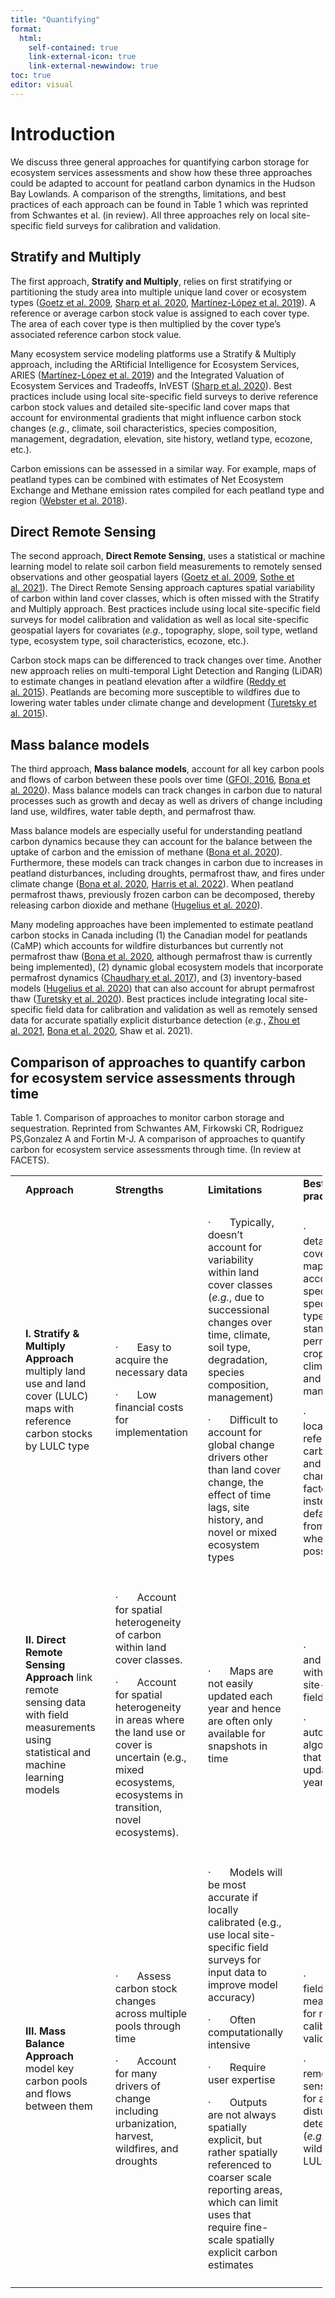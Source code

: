 ```yaml
---
title: "Quantifying"
format:
  html:
    self-contained: true
    link-external-icon: true
    link-external-newwindow: true
toc: true
editor: visual
---
```


# Introduction

We discuss three general approaches for quantifying carbon storage for ecosystem services assessments and show how these three approaches could be adapted to account for peatland carbon dynamics in the Hudson Bay Lowlands. A comparison of the strengths, limitations, and best practices of each approach can be found in Table 1 which was reprinted from Schwantes et al. (in review). All three approaches rely on local site-specific field surveys for calibration and validation.

::: panel-tabset
## Stratify and Multiply

The first approach, **Stratify and Multiply**, relies on first stratifying or partitioning the study area into multiple unique land cover or ecosystem types ([Goetz et al. 2009](https://cbmjournal.biomedcentral.com/articles/10.1186/1750-0680-4-2), [Sharp et al. 2020](https://storage.googleapis.com/releases.naturalcapitalproject.org/invest-userguide/latest/en/index.html), [Martínez-López et al. 2019](https://www.sciencedirect.com/science/article/pii/S0048969718338737)). A reference or average carbon stock value is assigned to each cover type. The area of each cover type is then multiplied by the cover type's associated reference carbon stock value.

Many ecosystem service modeling platforms use a Stratify & Multiply approach, including the ARtificial Intelligence for Ecosystem Services, ARIES ([Martínez-López et al. 2019](https://www.sciencedirect.com/science/article/pii/S0048969718338737)) and the Integrated Valuation of Ecosystem Services and Tradeoffs, InVEST ([Sharp et al. 2020](https://storage.googleapis.com/releases.naturalcapitalproject.org/invest-userguide/latest/en/index.html)). Best practices include using local site-specific field surveys to derive reference carbon stock values and detailed site-specific land cover maps that account for environmental gradients that might influence carbon stock changes (*e.g.*, climate, soil characteristics, species composition, management, degradation, elevation, site history, wetland type, ecozone, etc.).

Carbon emissions can be assessed in a similar way. For example, maps of peatland types can be combined with estimates of Net Ecosystem Exchange and Methane emission rates compiled for each peatland type and region ([Webster et al. 2018](https://link.springer.com/article/10.1186/s13021-018-0105-5)).

## Direct Remote Sensing

The second approach, **Direct Remote Sensing**, uses a statistical or machine learning model to relate soil carbon field measurements to remotely sensed observations and other geospatial layers ([Goetz et al. 2009](https://cbmjournal.biomedcentral.com/articles/10.1186/1750-0680-4-2), [Sothe et al. 2021](https://agupubs.onlinelibrary.wiley.com/doi/full/10.1029/2021GB007213)). The Direct Remote Sensing approach captures spatial variability of carbon within land cover classes, which is often missed with the Stratify and Multiply approach. Best practices include using local site-specific field surveys for model calibration and validation as well as local site-specific geospatial layers for covariates (*e.g.*, topography, slope, soil type, wetland type, ecosystem type, soil characteristics, ecozone, etc.).

Carbon stock maps can be differenced to track changes over time. Another new approach relies on multi-temporal Light Detection and Ranging (LiDAR) to estimate changes in peatland elevation after a wildfire ([Reddy et al. 2015](https://www.sciencedirect.com/science/article/pii/S0034425715301401)). Peatlands are becoming more susceptible to wildfires due to lowering water tables under climate change and development ([Turetsky et al. 2015](https://www.nature.com/articles/ngeo2325)).

## Mass balance models

The third approach, **Mass balance models**, account for all key carbon pools and flows of carbon between these pools over time ([GFOI, 2016](https://www.fs.usda.gov/research/treesearch/56461), [Bona et al. 2020](https://www.sciencedirect.com/science/article/pii/S0304380020302350)). Mass balance models can track changes in carbon due to natural processes such as growth and decay as well as drivers of change including land use, wildfires, water table depth, and permafrost thaw.

Mass balance models are especially useful for understanding peatland carbon dynamics because they can account for the balance between the uptake of carbon and the emission of methane ([Bona et al. 2020](https://www.sciencedirect.com/science/article/pii/S0304380020302350)). Furthermore, these models can track changes in carbon due to increases in peatland disturbances, including droughts, permafrost thaw, and fires under climate change ([Bona et al. 2020](https://www.sciencedirect.com/science/article/pii/S0304380020302350), [Harris et al. 2022](https://esajournals.onlinelibrary.wiley.com/doi/10.1002/fee.2437)). When peatland permafrost thaws, previously frozen carbon can be decomposed, thereby releasing carbon dioxide and methane ([Hugelius et al. 2020](https://www.pnas.org/doi/full/10.1073/pnas.1916387117)).

Many modeling approaches have been implemented to estimate peatland carbon stocks in Canada including (1) the Canadian model for peatlands (CaMP) which accounts for wildfire disturbances but currently not permafrost thaw ([Bona et al. 2020](https://www.sciencedirect.com/science/article/pii/S0304380020302350), although permafrost thaw is currently being implemented), (2) dynamic global ecosystem models that incorporate permafrost dynamics ([Chaudhary et al. 2017](https://bg.copernicus.org/articles/14/4023/2017/bg-14-4023-2017.pdf)), and (3) inventory-based models ([Hugelius et al. 2020](https://www.pnas.org/doi/full/10.1073/pnas.1916387117)) that can also account for abrupt permafrost thaw ([Turetsky et al. 2020](https://www.nature.com/articles/s41561-019-0526-0)). Best practices include integrating local site-specific field data for calibration and validation as well as remotely sensed data for accurate spatially explicit disturbance detection (*e.g.*, [Zhou et al. 2021](https://iopscience.iop.org/article/10.1088/1748-9326/abf06d/meta), [Bona et al. 2020](https://www.sciencedirect.com/science/article/pii/S0304380020302350), Shaw et al. 2021).
:::

## Comparison of approaches to quantify carbon for ecosystem service assessments through time

Table 1. Comparison of approaches to monitor carbon storage and sequestration. Reprinted from Schwantes AM, Firkowski CR, Rodriguez PS,Gonzalez A and Fortin M-J. A comparison of approaches to quantify carbon for ecosystem service assessments through time. (In review at FACETS).

+---+---------------------------------------------------------------------------------------------------------------------------------------+---+-------------------------------------------------------------------------------------------------------------------------------------------------------------------+---+-------------------------------------------------------------------------------------------------------------------------------------------------------------------------------------------------------+---+------------------------------------------------------------------------------------------------------------------------------------------------------------------+---+
|   | **Approach**                                                                                                                          |   | **Strengths**                                                                                                                                                     |   | **Limitations**                                                                                                                                                                                       |   | **Best practices**                                                                                                                                               |   |
+---+---------------------------------------------------------------------------------------------------------------------------------------+---+-------------------------------------------------------------------------------------------------------------------------------------------------------------------+---+-------------------------------------------------------------------------------------------------------------------------------------------------------------------------------------------------------+---+------------------------------------------------------------------------------------------------------------------------------------------------------------------+---+
|   | **I.** **Stratify & Multiply Approach** multiply land use and land cover (LULC) maps with reference carbon stocks by LULC type        |   | ·       Easy to acquire the necessary data                                                                                                                        |   | ·       Typically, doesn't account for variability within land cover classes (*e.g.*, due to successional changes over time, climate, soil type, degradation, species composition, management)        |   | ·       Use detailed land cover class maps that account for species-specific forest types, forest stand-age, permanent crop type, climate, soils, and management |   |
|   |                                                                                                                                       |   |                                                                                                                                                                   |   |                                                                                                                                                                                                       |   |                                                                                                                                                                  |   |
|   |                                                                                                                                       |   | ·       Low financial costs for implementation                                                                                                                    |   | ·       Difficult to account for global change drivers other than land cover change, the effect of time lags, site history, and novel or mixed ecosystem types                                        |   | ·       Use locally derived reference carbon stocks and stock change factors instead of default values from IPCC wherever possible                               |   |
+---+---------------------------------------------------------------------------------------------------------------------------------------+---+-------------------------------------------------------------------------------------------------------------------------------------------------------------------+---+-------------------------------------------------------------------------------------------------------------------------------------------------------------------------------------------------------+---+------------------------------------------------------------------------------------------------------------------------------------------------------------------+---+
|   |                                                                                                                                       |   |                                                                                                                                                                   |   |                                                                                                                                                                                                       |   |                                                                                                                                                                  |   |
+---+---------------------------------------------------------------------------------------------------------------------------------------+---+-------------------------------------------------------------------------------------------------------------------------------------------------------------------+---+-------------------------------------------------------------------------------------------------------------------------------------------------------------------------------------------------------+---+------------------------------------------------------------------------------------------------------------------------------------------------------------------+---+
|   | **II. Direct Remote Sensing Approach** link remote sensing data with field measurements using statistical and machine learning models |   | ·       Account for spatial heterogeneity of carbon within land cover classes.                                                                                    |   | ·       Maps are not easily updated each year and hence are often only available for snapshots in time                                                                                                |   | ·       Validate and calibrate with local site-specific field surveys                                                                                            |   |
|   |                                                                                                                                       |   |                                                                                                                                                                   |   |                                                                                                                                                                                                       |   |                                                                                                                                                                  |   |
|   |                                                                                                                                       |   | ·       Account for spatial heterogeneity in areas where the land use or cover is uncertain (e.g., mixed ecosystems, ecosystems in transition, novel ecosystems). |   |                                                                                                                                                                                                       |   | ·       Develop automated algorithms that are easily updated each year                                                                                           |   |
+---+---------------------------------------------------------------------------------------------------------------------------------------+---+-------------------------------------------------------------------------------------------------------------------------------------------------------------------+---+-------------------------------------------------------------------------------------------------------------------------------------------------------------------------------------------------------+---+------------------------------------------------------------------------------------------------------------------------------------------------------------------+---+
|   |                                                                                                                                       |   |                                                                                                                                                                   |   |                                                                                                                                                                                                       |   |                                                                                                                                                                  |   |
+---+---------------------------------------------------------------------------------------------------------------------------------------+---+-------------------------------------------------------------------------------------------------------------------------------------------------------------------+---+-------------------------------------------------------------------------------------------------------------------------------------------------------------------------------------------------------+---+------------------------------------------------------------------------------------------------------------------------------------------------------------------+---+
|   | **III. Mass Balance Approach** model key carbon pools and flows between them                                                          |   | ·       Assess carbon stock changes across multiple pools through time                                                                                            |   | ·       Models will be most accurate if locally calibrated (e.g., use local site-specific field surveys for input data to improve model accuracy)                                                     |   | ·       Integrate field measurements for model calibration and validation                                                                                        |   |
|   |                                                                                                                                       |   |                                                                                                                                                                   |   |                                                                                                                                                                                                       |   |                                                                                                                                                                  |   |
|   |                                                                                                                                       |   | ·       Account for many drivers of change including urbanization, harvest, wildfires, and droughts                                                               |   | ·       Often computationally intensive                                                                                                                                                               |   | ·       Integrate remote sensing data for accurate disturbance detection (*e.g.*, harvest, wildfires, LULC change)                                               |   |
|   |                                                                                                                                       |   |                                                                                                                                                                   |   |                                                                                                                                                                                                       |   |                                                                                                                                                                  |   |
|   |                                                                                                                                       |   |                                                                                                                                                                   |   | ·       Require user expertise                                                                                                                                                                        |   |                                                                                                                                                                  |   |
|   |                                                                                                                                       |   |                                                                                                                                                                   |   |                                                                                                                                                                                                       |   |                                                                                                                                                                  |   |
|   |                                                                                                                                       |   |                                                                                                                                                                   |   | ·       Outputs are not always spatially explicit, but rather spatially referenced to coarser scale reporting areas, which can limit uses that require fine-scale spatially explicit carbon estimates |   |                                                                                                                                                                  |   |
+---+---------------------------------------------------------------------------------------------------------------------------------------+---+-------------------------------------------------------------------------------------------------------------------------------------------------------------------+---+-------------------------------------------------------------------------------------------------------------------------------------------------------------------------------------------------------+---+------------------------------------------------------------------------------------------------------------------------------------------------------------------+---+
|   |                                                                                                                                       |   |                                                                                                                                                                   |   |                                                                                                                                                                                                       |   |                                                                                                                                                                  |   |
+---+---------------------------------------------------------------------------------------------------------------------------------------+---+-------------------------------------------------------------------------------------------------------------------------------------------------------------------+---+-------------------------------------------------------------------------------------------------------------------------------------------------------------------------------------------------------+---+------------------------------------------------------------------------------------------------------------------------------------------------------------------+---+
